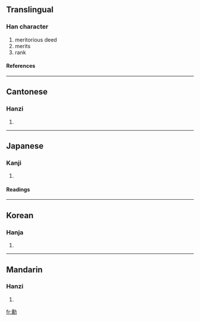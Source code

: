 {{see|勛}}

==Translingual==
===Han character===
{{Han char|rn=19|rad=力|as=14|sn=16|four=2432<sub>7</sub>|canj=竹火大尸 (HFKS)}}
# meritorious deed
# merits
# rank
====References====
{{Han ref|kx=0149.370|dkj=02465|dj=0338.030|hdz=10381.190|uh=52F3|ud=21235|bh=BEB1|bd=48817}}
----
==Cantonese==
===Hanzi===
{{yue-hanzi|jyut=|y=fan1}}
# {{defn|Cantonese}}
----
==Japanese==
===Kanji===
{{ja-kanji|grade=|rs=力14}}
# {{defn|Japanese}} 
====Readings====
{{ja-readings|on=[[くん]] (kun)|kun=[[いさお]] (isao)}}
----
==Korean==
===Hanja===
{{ko-hanja|hangeul=훈|rv=hun|mr=hun}}
# {{defn|Korean}}
----
==Mandarin==
===Hanzi===
{{cmn-hanzi|pin=[[xūn]] (xun1)|wg=hsün<sup>1</sup>}}
# {{defn|Mandarin}}

[[fr:勳]]